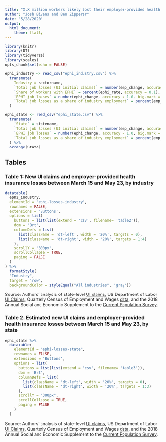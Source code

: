 ```yaml
---
title: "X.X million workers likely lost their employer-provided health insurance over the past 10 weeks"
author: "Josh Bivens and Ben Zipperer"
date: "5/28/2020"
output:
  html_document:
    theme: flatly
---
```


```r
library(knitr)
library(DT)
library(tidyverse)
library(scales)
opts_chunk$set(echo = FALSE)
```

```r
ephi_industry <- read_csv("ephi_industry.csv") %>% 
  transmute(
    Industry = sectorname,
    `Total job losses (UI initial claims)` = number(emp_change, accuracy = 1.0, big.mark = ","),
    `Share of workers with EPHI` = percent(ephi_rate, accuracy = 0.1),
    `EPHI job losses` = number(ephi_change, accuracy = 1.0, big.mark = ","),
    `Total job losses as a share of industry employment` = percent(emp_change_share, accuracy = 0.1)
  )

ephi_state <- read_csv("ephi_state.csv") %>% 
  transmute(
    `State` = statename, 
    `Total job losses (UI initial claims)` = number(emp_change, accuracy = 1.0, big.mark = ","), 
    `EPHI job losses` = number(ephi_change, accuracy = 1.0, big.mark = ","),
    `Total job losses as a share of industry employment` = percent(emp_change_share, accuracy = 0.1)
  ) %>% 
  arrange(State)

```

## Tables

### Table 1: New UI claims and employer-provided health insurance losses between March 15 and May 23, by industry
```r
datatable(
  ephi_industry,
  elementId = "ephi-losses-industry",
  rownames = FALSE, 
  extensions = 'Buttons',
  options = list(
    buttons = list(list(extend = 'csv', filename= 'table2')),
    dom = 'Brt',
    columnDefs = list(
      list(className = 'dt-left', width = '20%', targets = 0),
      list(className = 'dt-right', width = '20%', targets = 1:4)
    ),
    scrollY = "300px",
    scrollCollapse = TRUE,
    paging = FALSE
  )
) %>% 
  formatStyle(
  "Industry",
  target = 'row',
  backgroundColor = styleEqual("All industries", 'gray'))
```
Source: Authors' analysis of state-level [UI claims](https://economic.github.io/ui_state_detailed/), US Department of Labor [UI Claims](https://www.dol.gov/ui/data.pdf), Quarterly Census of Employment and Wages [data](https://www.bls.gov/cew/downloadable-data-files.htm), and the 2018 Annual Social and Economic Supplement to the [Current Population Survey](https://thedataweb.rm.census.gov/ftp/cps_ftp.html#cpsmarch).

### Table 2. Estimated new UI claims and employer-provided health insurance losses between March 15 and May 23, by state
```r
ephi_state %>% 
  datatable(
    elementId = "ephi-losses-state",
    rownames = FALSE, 
    extensions = 'Buttons',
    options = list(
      buttons = list(list(extend = 'csv', filename= 'table3')),
      dom = 'Brt',
      columnDefs = list(
        list(className = 'dt-left', width = '20%', targets = 0),
        list(className = 'dt-right', width = '20%', targets = 1:3)
      ),
      scrollY = "300px",
      scrollCollapse = TRUE,
      paging = FALSE
    )
  )
```
Source: Authors' analysis of state-level [UI claims](https://economic.github.io/ui_state_detailed/), US Department of Labor [UI Claims](https://www.dol.gov/ui/data.pdf), Quarterly Census of Employment and Wages [data](https://www.bls.gov/cew/downloadable-data-files.htm), and the 2018 Annual Social and Economic Supplement to the [Current Population Survey](https://thedataweb.rm.census.gov/ftp/cps_ftp.html#cpsmarch).
